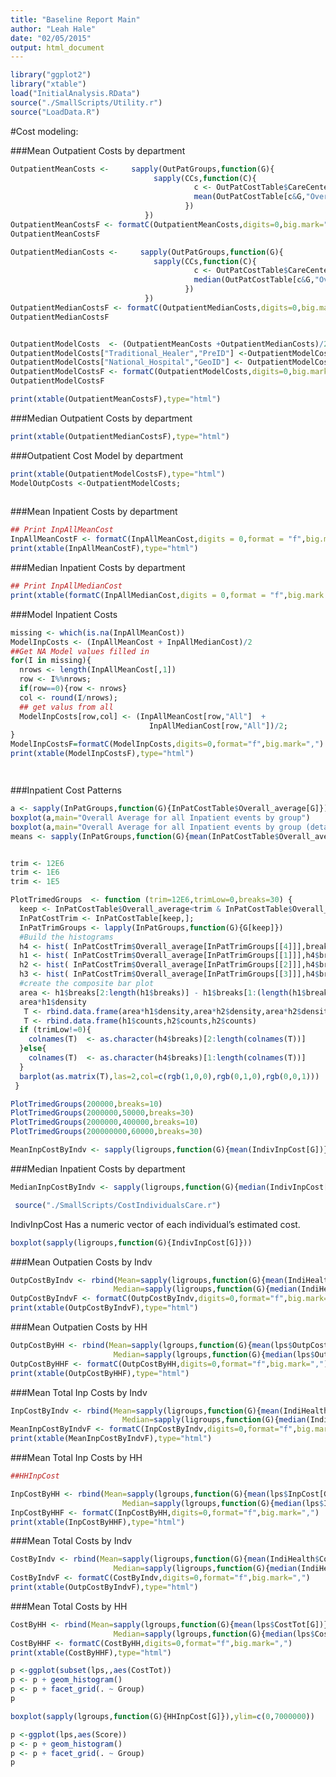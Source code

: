 ```yaml
---
title: "Baseline Report Main"
author: "Leah Hale"
date: "02/05/2015"
output: html_document
---
```



```r
library("ggplot2")
library("xtable")
load("InitialAnalysis.RData")
source("./SmallScripts/Utility.r")
source("LoadData.R")

```

#Cost modeling:

###Mean Outpatient Costs by department
```r

OutpatientMeanCosts <-     sapply(OutPatGroups,function(G){
                                sapply(CCs,function(C){
                                         c <- OutPatCostTable$CareCenter==C
                                         mean(OutPatCostTable[c&G,"Overall_average"])
                                       })
                              })
OutpatientMeanCostsF <- formatC(OutpatientMeanCosts,digits=0,big.mark=",",format="f")
OutpatientMeanCostsF

OutpatientMedianCosts <-     sapply(OutPatGroups,function(G){
                                sapply(CCs,function(C){
                                         c <- OutPatCostTable$CareCenter==C
                                         median(OutPatCostTable[c&G,"Overall_average"])
                                       })
                              })
OutpatientMedianCostsF <- formatC(OutpatientMedianCosts,digits=0,big.mark=",",format="f")
OutpatientMedianCostsF


OutpatientModelCosts  <- (OutpatientMeanCosts +OutpatientMedianCosts)/2
OutpatientModelCosts["Traditional_Healer","PreID"] <-OutpatientModelCosts["Traditional_Healer","All"]
OutpatientModelCosts["National_Hospital","GeoID"] <- OutpatientModelCosts["National_Hospital","All"]
OutpatientModelCostsF <- formatC(OutpatientModelCosts,digits=0,big.mark=",",format="f")
OutpatientModelCostsF

```

```r

print(xtable(OutpatientMeanCostsF),type="html")

```

###Median Outpatient Costs by department
```r

print(xtable(OutpatientMedianCostsF),type="html")

```

###Outpatient Cost Model by department
```r

print(xtable(OutpatientModelCostsF),type="html")
ModelOutpCosts <-OutpatientModelCosts;
  
```


###Mean Inpatient Costs by department
```r

## Print InpAllMeanCost
InpAllMeanCostF <- formatC(InpAllMeanCost,digits = 0,format = "f",big.mark = ",");
print(xtable(InpAllMeanCostF),type="html")

```
###Median Inpatient Costs by department
```r

## Print InpAllMedianCost
print(xtable(formatC(InpAllMedianCost,digits = 0,format = "f",big.mark = ",")),type="html")

```

###Model Inpatient Costs
```r

missing <- which(is.na(InpAllMeanCost))
ModelInpCosts <- (InpAllMeanCost + InpAllMedianCost)/2
##Get NA Model values filled in
for(I in missing){
  nrows <- length(InpAllMeanCost[,1])
  row <- I%%nrows;
  if(row==0){row <- nrows}
  col <- round(I/nrows);
  ## get valus from all
  ModelInpCosts[row,col] <- (InpAllMeanCost[row,"All"]  +
                               InpAllMedianCost[row,"All"])/2;
}
ModelInpCostsF=formatC(ModelInpCosts,digits=0,format="f",big.mark=",")
print(xtable(ModelInpCostsF),type="html")




```




###Inpatient Cost Patterns
```r

a <- sapply(InPatGroups,function(G){InPatCostTable$Overall_average[G]})
boxplot(a,main="Overall Average for all Inpatient events by group")
boxplot(a,main="Overall Average for all Inpatient events by group (detail)",ylim=c(0,1e6))
means <- sapply(InPatGroups,function(G){mean(InPatCostTable$Overall_average[G])})



```

```r

trim <- 12E6
trim <- 1E6
trim <- 1E5

PlotTrimedGroups  <- function (trim=12E6,trimLow=0,breaks=30) {
  keep <- InPatCostTable$Overall_average<trim & InPatCostTable$Overall_average>=trimLow;
  InPatCostTrim <- InPatCostTable[keep,];
  InPatTrimGroups <- lapply(InPatGroups,function(G){G[keep]})
  #Build the histograms
  h4 <- hist( InPatCostTrim$Overall_average[InPatTrimGroups[[4]]],breaks,plot=F)
  h1 <- hist( InPatCostTrim$Overall_average[InPatTrimGroups[[1]]],h4$breaks,plot=F)
  h2 <- hist( InPatCostTrim$Overall_average[InPatTrimGroups[[2]]],h4$breaks,plot=F)
  h3 <- hist( InPatCostTrim$Overall_average[InPatTrimGroups[[3]]],h4$breaks,plot=F)
  #create the composite bar plot
  area <- h1$breaks[2:length(h1$breaks)] - h1$breaks[1:(length(h1$breaks)-1)]
  area*h1$density
   T <- rbind.data.frame(area*h1$density,area*h2$density,area*h2$density)
   T <- rbind.data.frame(h1$counts,h2$counts,h2$counts)
  if (trimLow!=0){
    colnames(T)  <- as.character(h4$breaks)[2:length(colnames(T))]
  }else{
    colnames(T)  <- as.character(h4$breaks)[1:length(colnames(T))]
  }
  barplot(as.matrix(T),las=2,col=c(rgb(1,0,0),rgb(0,1,0),rgb(0,0,1)))
 }


```

```r

PlotTrimedGroups(200000,breaks=10)
PlotTrimedGroups(2000000,50000,breaks=30)
PlotTrimedGroups(2000000,400000,breaks=10)
PlotTrimedGroups(200000000,60000,breaks=30)


```





```r

MeanInpCostByIndv <- sapply(ligroups,function(G){mean(IndivInpCost[G])})

```
###Median Inpatient Costs by department
```r

MedianInpCostByIndv <- sapply(ligroups,function(G){median(IndivInpCost[G])})

```


```r
 source("./SmallScripts/CostIndividualsCare.r")
```

IndivInpCost Has a numeric vector of each individual's estimated cost.

```r
boxplot(sapply(ligroups,function(G){IndivInpCost[G]}))
```

###Mean Outpatien Costs by Indv
```r

OutpCostByIndv <- rbind(Mean=sapply(ligroups,function(G){mean(IndiHealth$OutpCost[G])}),
                       Median=sapply(ligroups,function(G){median(IndiHealth$OutpCost[G])}))
OutpCostByIndvF <- formatC(OutpCostByIndv,digits=0,format="f",big.mark=",")
print(xtable(OutpCostByIndvF),type="html")

```
###Mean Outpatien Costs by HH
```r

OutpCostByHH <- rbind(Mean=sapply(lgroups,function(G){mean(lps$OutpCost[G])}),
                       Median=sapply(lgroups,function(G){median(lps$OutpCost[G])}))
OutpCostByHHF <- formatC(OutpCostByHH,digits=0,format="f",big.mark=",")
print(xtable(OutpCostByHHF),type="html")

```

###Mean Total Inp Costs by Indv

```r

InpCostByIndv <- rbind(Mean=sapply(ligroups,function(G){mean(IndiHealth$InpCost[G])}),
                         Median=sapply(ligroups,function(G){median(IndiHealth$InpCost[G])}))
MeanInpCostByIndvF <- formatC(InpCostByIndv,digits=0,format="f",big.mark=",")
print(xtable(MeanInpCostByIndvF),type="html")

```

###Mean Total Inp Costs by HH
```r

##HHInpCost

InpCostByHH <- rbind(Mean=sapply(lgroups,function(G){mean(lps$InpCost[G])}),
                         Median=sapply(lgroups,function(G){median(lps$InpCost[G])}))
InpCostByHHF <- formatC(InpCostByHH,digits=0,format="f",big.mark=",")
print(xtable(InpCostByHHF),type="html")


```

###Mean Total Costs by Indv
```r

CostByIndv <- rbind(Mean=sapply(ligroups,function(G){mean(IndiHealth$CostTot[G])}),
                       Median=sapply(ligroups,function(G){median(IndiHealth$CostTot[G])}))
CostByIndvF <- formatC(CostByIndv,digits=0,format="f",big.mark=",")
print(xtable(OutpCostByIndvF),type="html")

```
###Mean Total Costs by HH
```r

CostByHH <- rbind(Mean=sapply(lgroups,function(G){mean(lps$CostTot[G])}),
                       Median=sapply(lgroups,function(G){median(lps$CostTot[G])}))
CostByHHF <- formatC(CostByHH,digits=0,format="f",big.mark=",")
print(xtable(CostByHHF),type="html")

```





```r

p <-ggplot(subset(lps,,aes(CostTot))
p <- p + geom_histogram()
p <- p + facet_grid(. ~ Group)
p

```

```r
boxplot(sapply(lgroups,function(G){HHInpCost[G]}),ylim=c(0,7000000))
```

```r

p <-ggplot(lps,aes(Score))
p <- p + geom_histogram()
p <- p + facet_grid(. ~ Group)
p

```
